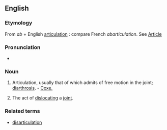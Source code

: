 ==English==

===Etymology===
From {{L.}} ''ab'' + English [[articulation]] : compare French ''abarticulation''. See [[Article]]

===Pronunciation===
*{{rhymes|eɪʃǝn}}

===Noun===
{{en-noun}}

# {{anatomy}} Articulation, usually that of which admits of free motion in the joint; [[diarthrosis]]. - [[Coxe.]]
# The act of [[dislocating]] a [[joint]].

===Related terms===
* [[disarticulation]]